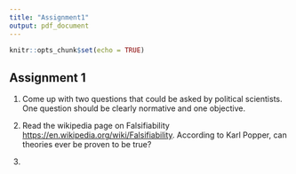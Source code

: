 ```yaml
---
title: "Assignment1"
output: pdf_document
---
```


```r
knitr::opts_chunk$set(echo = TRUE)
```

## Assignment 1
1. Come up with two questions that could be asked by political scientists. One question should be clearly normative and one objective. 

2. Read the wikipedia page on Falsifiability [https://en.wikipedia.org/wiki/Falsifiability](https://en.wikipedia.org/wiki/Falsifiability). According to Karl Popper, can theories ever be proven to be true? 

3. 